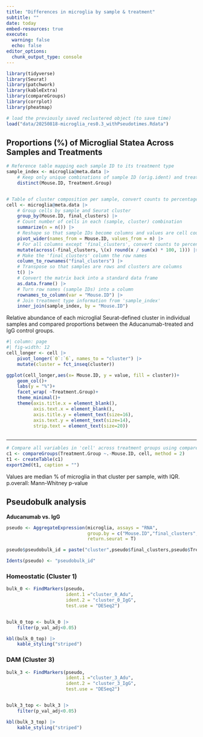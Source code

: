 ```yaml
---
title: "Differences in microglia by sample & treatment"
subtitle: ""
date: today
embed-resources: true
execute: 
  warning: false
  echo: false
editor_options: 
  chunk_output_type: console
---
```


```r

library(tidyverse)
library(Seurat)
library(patchwork)
library(kableExtra)
library(compareGroups)
library(corrplot)
library(pheatmap)

# load the previously saved reclustered object (to save time)
load("data/20250818-microglia_res0.3_withPseudotimes.Rdata")

```
## Proportions (%) of Microglial Statea Across Samples and Treatments

```r

# Reference table mapping each sample ID to its treatment type
sample_index <- microglia@meta.data |> 
    # Keep only unique combinations of sample ID (orig.ident) and treatment group (type)
    distinct(Mouse.ID, Treatment.Group)   


# Table of cluster composition per sample, convert counts to percentages, and add treatment info
cell <- microglia@meta.data |> 
    # Group cells by sample and Seurat cluster
    group_by(Mouse.ID, final_clusters) |> 
    # Count number of cells in each (sample, cluster) combination
    summarize(n = n()) |> 
    # Reshape so that sample IDs become columns and values are cell counts
    pivot_wider(names_from = Mouse.ID, values_from = n) |> 
    # For all columns except 'final_clusters', convert counts to percentages per cluster
    mutate(across(-final_clusters, \(x) round(x / sum(x) * 100, 1))) |> 
    # Make the 'final_clusters' column the row names
    column_to_rownames("final_clusters") |> 
    # Transpose so that samples are rows and clusters are columns
    t() |> 
    # Convert the matrix back into a standard data frame
    as.data.frame() |> 
    # Turn row names (sample IDs) into a column
    rownames_to_column(var = "Mouse.ID") |> 
    # Join treatment type information from 'sample_index'
    inner_join(sample_index, by = "Mouse.ID")
```



Relative abundance of each microglial Seurat-defined cluster in individual samples and compared proportions between the Aducanumab-treated and IgG control groups.\

```r
#| column: page
#| fig-width: 12
cell_longer <- cell |> 
    pivot_longer(`0`:`6`, names_to = "cluster") |> 
    mutate(cluster = fct_inseq(cluster))

ggplot(cell_longer,aes(x= Mouse.ID, y = value, fill = cluster))+
    geom_col()+
    labs(y = "%")+
    facet_wrap( ~Treatment.Group)+
    theme_minimal()+
    theme(axis.title.x = element_blank(),
          axis.text.x = element_blank(),
          axis.title.y = element_text(size=16),
          axis.text.y = element_text(size=14),
          strip.text = element_text(size=20))
    

```

------------------------------------------------------------------------

```r
# Compare all variables in 'cell' across treatment groups using compareGroups
c1 <- compareGroups(Treatment.Group ~.-Mouse.ID, cell, method = 2)
t1 <- createTable(c1)
export2md(t1, caption = "")
```

Values are median % of microglia in that cluster per sample, with IQR.\
p.overall: Mann-Whitney p-value

## Pseudobulk analysis

__Aducanumab vs. IgG__

```r

pseudo <- AggregateExpression(microglia, assays = "RNA",
                              group.by = c("Mouse.ID","final_clusters","Treatment.Group"),
                              return.seurat = T)

pseudo$pseudobulk_id = paste("cluster",pseudo$final_clusters,pseudo$Treatment.Group,sep="_")

Idents(pseudo) <- "pseudobulk_id"
```


### Homeostatic (Cluster 1)

```r

bulk_0 <- FindMarkers(pseudo,
                      ident.1 ="cluster_0_Adu",
                      ident.2 = "cluster_0_IgG",
                      test.use = "DESeq2")


bulk_0_top <- bulk_0 |> 
    filter(p_val_adj<0.05)

kbl(bulk_0_top) |> 
    kable_styling("striped")
```

### DAM (Cluster 3)

```r

bulk_3 <- FindMarkers(pseudo,
                      ident.1 ="cluster_3_Adu",
                      ident.2 = "cluster_3_IgG",
                      test.use = "DESeq2")


bulk_3_top <- bulk_3 |> 
    filter(p_val_adj<0.05)

kbl(bulk_3_top) |> 
    kable_styling("striped")
```